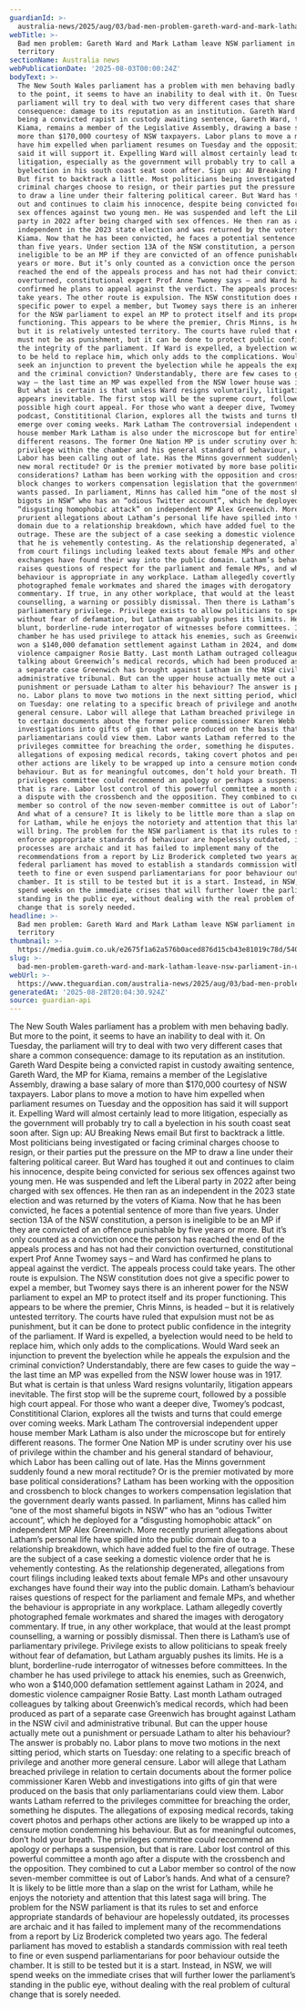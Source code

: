 ```yaml
---
guardianId: >-
  australia-news/2025/aug/03/bad-men-problem-gareth-ward-and-mark-latham-leave-nsw-parliament-in-unchartered-territory-ntwnfb
webTitle: >-
  Bad men problem: Gareth Ward and Mark Latham leave NSW parliament in uncharted
  territory
sectionName: Australia news
webPublicationDate: '2025-08-03T00:00:24Z'
bodyText: >-
  The New South Wales parliament has a problem with men behaving badly. But more
  to the point, it seems to have an inability to deal with it. On Tuesday, the
  parliament will try to deal with two very different cases that share a common
  consequence: damage to its reputation as an institution. Gareth Ward Despite
  being a convicted rapist in custody awaiting sentence, Gareth Ward, the MP for
  Kiama, remains a member of the Legislative Assembly, drawing a base salary of
  more than $170,000 courtesy of NSW taxpayers. Labor plans to move a motion to
  have him expelled when parliament resumes on Tuesday and the opposition has
  said it will support it. Expelling Ward will almost certainly lead to more
  litigation, especially as the government will probably try to call a
  byelection in his south coast seat soon after. Sign up: AU Breaking News email
  But first to backtrack a little. Most politicians being investigated or facing
  criminal charges choose to resign, or their parties put the pressure on the MP
  to draw a line under their faltering political career. But Ward has toughed it
  out and continues to claim his innocence, despite being convicted for serious
  sex offences against two young men. He was suspended and left the Liberal
  party in 2022 after being charged with sex offences. He then ran as an
  independent in the 2023 state election and was returned by the voters of
  Kiama. Now that he has been convicted, he faces a potential sentence of more
  than five years. Under section 13A of the NSW constitution, a person is
  ineligible to be an MP if they are convicted of an offence punishable by five
  years or more. But it’s only counted as a conviction once the person has
  reached the end of the appeals process and has not had their conviction
  overturned, constitutional expert Prof Anne Twomey says – and Ward has
  confirmed he plans to appeal against the verdict. The appeals process could
  take years. The other route is expulsion. The NSW constitution does not give a
  specific power to expel a member, but Twomey says there is an inherent power
  for the NSW parliament to expel an MP to protect itself and its proper
  functioning. This appears to be where the premier, Chris Minns, is headed –
  but it is relatively untested territory. The courts have ruled that expulsion
  must not be as punishment, but it can be done to protect public confidence in
  the integrity of the parliament. If Ward is expelled, a byelection would need
  to be held to replace him, which only adds to the complications. Would Ward
  seek an injunction to prevent the byelection while he appeals the expulsion
  and the criminal conviction? Understandably, there are few cases to guide the
  way – the last time an MP was expelled from the NSW lower house was in 1917.
  But what is certain is that unless Ward resigns voluntarily, litigation
  appears inevitable. The first stop will be the supreme court, followed by a
  possible high court appeal. For those who want a deeper dive, Twomey’s
  podcast, Constititional Clarion, explores all the twists and turns that could
  emerge over coming weeks. Mark Latham The controversial independent upper
  house member Mark Latham is also under the microscope but for entirely
  different reasons. The former One Nation MP is under scrutiny over his use of
  privilege within the chamber and his general standard of behaviour, which
  Labor has been calling out of late. Has the Minns government suddenly found a
  new moral rectitude? Or is the premier motivated by more base political
  considerations? Latham has been working with the opposition and crossbench to
  block changes to workers compensation legislation that the government dearly
  wants passed. In parliament, Minns has called him “one of the most shameful
  bigots in NSW” who has an “odious Twitter account”, which he deployed for a
  “disgusting homophobic attack” on independent MP Alex Greenwich. More recently
  prurient allegations about Latham’s personal life have spilled into the public
  domain due to a relationship breakdown, which have added fuel to the fire of
  outrage. These are the subject of a case seeking a domestic violence order
  that he is vehemently contesting. As the relationship degenerated, allegations
  from court filings including leaked texts about female MPs and other unsavoury
  exchanges have found their way into the public domain. Latham’s behaviour
  raises questions of respect for the parliament and female MPs, and whether the
  behaviour is appropriate in any workplace. Latham allegedly covertly
  photographed female workmates and shared the images with derogatory
  commentary. If true, in any other workplace, that would at the least prompt
  counselling, a warning or possibly dismissal. Then there is Latham’s use of
  parliamentary privilege. Privilege exists to allow politicians to speak freely
  without fear of defamation, but Latham arguably pushes its limits. He is a
  blunt, borderline-rude interrogator of witnesses before committees. In the
  chamber he has used privilege to attack his enemies, such as Greenwich, who
  won a $140,000 defamation settlement against Latham in 2024, and domestic
  violence campaigner Rosie Batty. Last month Latham outraged colleagues by
  talking about Greenwich’s medical records, which had been produced as part of
  a separate case Greenwich has brought against Latham in the NSW civil and
  administrative tribunal. But can the upper house actually mete out a
  punishment or persuade Latham to alter his behaviour? The answer is probably
  no. Labor plans to move two motions in the next sitting period, which starts
  on Tuesday: one relating to a specific breach of privilege and another more
  general censure. Labor will allege that Latham breached privilege in relation
  to certain documents about the former police commissioner Karen Webb and
  investigations into gifts of gin that were produced on the basis that only
  parliamentarians could view them. Labor wants Latham referred to the
  privileges committee for breaching the order, something he disputes. The
  allegations of exposing medical records, taking covert photos and perhaps
  other actions are likely to be wrapped up into a censure motion condemning his
  behaviour. But as for meaningful outcomes, don’t hold your breath. The
  privileges committee could recommend an apology or perhaps a suspension, but
  that is rare. Labor lost control of this powerful committee a month ago after
  a dispute with the crossbench and the opposition. They combined to cut a Labor
  member so control of the now seven-member committee is out of Labor’s hands.
  And what of a censure? It is likely to be little more than a slap on the wrist
  for Latham, while he enjoys the notoriety and attention that this latest saga
  will bring. The problem for the NSW parliament is that its rules to set and
  enforce appropriate standards of behaviour are hopelessly outdated, its
  processes are archaic and it has failed to implement many of the
  recommendations from a report by Liz Broderick completed two years ago. The
  federal parliament has moved to establish a standards commission with real
  teeth to fine or even suspend parliamentarians for poor behaviour outside the
  chamber. It is still to be tested but it is a start. Instead, in NSW, we will
  spend weeks on the immediate crises that will further lower the parliament’s
  standing in the public eye, without dealing with the real problem of cultural
  change that is sorely needed.
headline: >-
  Bad men problem: Gareth Ward and Mark Latham leave NSW parliament in uncharted
  territory
thumbnail: >-
  https://media.guim.co.uk/e2675f1a62a576b0aced876d15cb43e81019c78d/540_0_6880_5504/500.jpg
slug: >-
  bad-men-problem-gareth-ward-and-mark-latham-leave-nsw-parliament-in-uncharted-territory
webUrl: >-
  https://www.theguardian.com/australia-news/2025/aug/03/bad-men-problem-gareth-ward-and-mark-latham-leave-nsw-parliament-in-unchartered-territory-ntwnfb
generatedAt: '2025-08-28T20:04:30.924Z'
source: guardian-api
---
```

The New South Wales parliament has a problem with men behaving badly. But more to the point, it seems to have an inability to deal with it. On Tuesday, the parliament will try to deal with two very different cases that share a common consequence: damage to its reputation as an institution. Gareth Ward Despite being a convicted rapist in custody awaiting sentence, Gareth Ward, the MP for Kiama, remains a member of the Legislative Assembly, drawing a base salary of more than $170,000 courtesy of NSW taxpayers. Labor plans to move a motion to have him expelled when parliament resumes on Tuesday and the opposition has said it will support it. Expelling Ward will almost certainly lead to more litigation, especially as the government will probably try to call a byelection in his south coast seat soon after. Sign up: AU Breaking News email But first to backtrack a little. Most politicians being investigated or facing criminal charges choose to resign, or their parties put the pressure on the MP to draw a line under their faltering political career. But Ward has toughed it out and continues to claim his innocence, despite being convicted for serious sex offences against two young men. He was suspended and left the Liberal party in 2022 after being charged with sex offences. He then ran as an independent in the 2023 state election and was returned by the voters of Kiama. Now that he has been convicted, he faces a potential sentence of more than five years. Under section 13A of the NSW constitution, a person is ineligible to be an MP if they are convicted of an offence punishable by five years or more. But it’s only counted as a conviction once the person has reached the end of the appeals process and has not had their conviction overturned, constitutional expert Prof Anne Twomey says – and Ward has confirmed he plans to appeal against the verdict. The appeals process could take years. The other route is expulsion. The NSW constitution does not give a specific power to expel a member, but Twomey says there is an inherent power for the NSW parliament to expel an MP to protect itself and its proper functioning. This appears to be where the premier, Chris Minns, is headed – but it is relatively untested territory. The courts have ruled that expulsion must not be as punishment, but it can be done to protect public confidence in the integrity of the parliament. If Ward is expelled, a byelection would need to be held to replace him, which only adds to the complications. Would Ward seek an injunction to prevent the byelection while he appeals the expulsion and the criminal conviction? Understandably, there are few cases to guide the way – the last time an MP was expelled from the NSW lower house was in 1917. But what is certain is that unless Ward resigns voluntarily, litigation appears inevitable. The first stop will be the supreme court, followed by a possible high court appeal. For those who want a deeper dive, Twomey’s podcast, Constititional Clarion, explores all the twists and turns that could emerge over coming weeks. Mark Latham The controversial independent upper house member Mark Latham is also under the microscope but for entirely different reasons. The former One Nation MP is under scrutiny over his use of privilege within the chamber and his general standard of behaviour, which Labor has been calling out of late. Has the Minns government suddenly found a new moral rectitude? Or is the premier motivated by more base political considerations? Latham has been working with the opposition and crossbench to block changes to workers compensation legislation that the government dearly wants passed. In parliament, Minns has called him “one of the most shameful bigots in NSW” who has an “odious Twitter account”, which he deployed for a “disgusting homophobic attack” on independent MP Alex Greenwich. More recently prurient allegations about Latham’s personal life have spilled into the public domain due to a relationship breakdown, which have added fuel to the fire of outrage. These are the subject of a case seeking a domestic violence order that he is vehemently contesting. As the relationship degenerated, allegations from court filings including leaked texts about female MPs and other unsavoury exchanges have found their way into the public domain. Latham’s behaviour raises questions of respect for the parliament and female MPs, and whether the behaviour is appropriate in any workplace. Latham allegedly covertly photographed female workmates and shared the images with derogatory commentary. If true, in any other workplace, that would at the least prompt counselling, a warning or possibly dismissal. Then there is Latham’s use of parliamentary privilege. Privilege exists to allow politicians to speak freely without fear of defamation, but Latham arguably pushes its limits. He is a blunt, borderline-rude interrogator of witnesses before committees. In the chamber he has used privilege to attack his enemies, such as Greenwich, who won a $140,000 defamation settlement against Latham in 2024, and domestic violence campaigner Rosie Batty. Last month Latham outraged colleagues by talking about Greenwich’s medical records, which had been produced as part of a separate case Greenwich has brought against Latham in the NSW civil and administrative tribunal. But can the upper house actually mete out a punishment or persuade Latham to alter his behaviour? The answer is probably no. Labor plans to move two motions in the next sitting period, which starts on Tuesday: one relating to a specific breach of privilege and another more general censure. Labor will allege that Latham breached privilege in relation to certain documents about the former police commissioner Karen Webb and investigations into gifts of gin that were produced on the basis that only parliamentarians could view them. Labor wants Latham referred to the privileges committee for breaching the order, something he disputes. The allegations of exposing medical records, taking covert photos and perhaps other actions are likely to be wrapped up into a censure motion condemning his behaviour. But as for meaningful outcomes, don’t hold your breath. The privileges committee could recommend an apology or perhaps a suspension, but that is rare. Labor lost control of this powerful committee a month ago after a dispute with the crossbench and the opposition. They combined to cut a Labor member so control of the now seven-member committee is out of Labor’s hands. And what of a censure? It is likely to be little more than a slap on the wrist for Latham, while he enjoys the notoriety and attention that this latest saga will bring. The problem for the NSW parliament is that its rules to set and enforce appropriate standards of behaviour are hopelessly outdated, its processes are archaic and it has failed to implement many of the recommendations from a report by Liz Broderick completed two years ago. The federal parliament has moved to establish a standards commission with real teeth to fine or even suspend parliamentarians for poor behaviour outside the chamber. It is still to be tested but it is a start. Instead, in NSW, we will spend weeks on the immediate crises that will further lower the parliament’s standing in the public eye, without dealing with the real problem of cultural change that is sorely needed.
